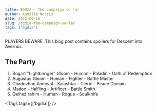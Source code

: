 ```yaml
---
title: BGDIA - The campaign so far
author: Kamille Norris
date: 2022-09-16
slug: /bgdia-the-campaign-so-far
tags: ['bgdia']
---
```


PLAYERS BEWARE. This blog post contains spoilers for Descent into Avernus.

## The Party

1. Bogart "Lightbringer" Gloom - Human - Paladin - Oath of Redemption
2. Augustus Gloom - Human - Fighter - Battle Master
3. Chadovhan Andoval - Kalashtar - Cleric - Peace Domain
4. Madoc - Halfling - Artificer - Battle Smith
5. Qelhez'rahim - Human - Rogue - Soulknife

<Tags tags={['bgdia']} />
